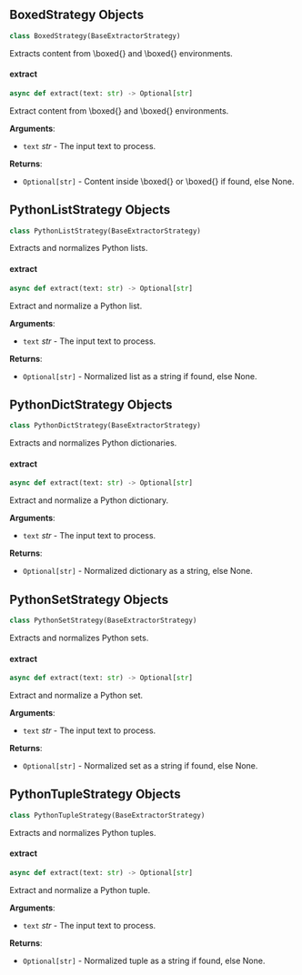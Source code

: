 <a id="camel.extractors.python_strategies"></a>

<a id="camel.extractors.python_strategies.BoxedStrategy"></a>

## BoxedStrategy Objects

```python
class BoxedStrategy(BaseExtractorStrategy)
```

Extracts content from \\boxed{} and \boxed{} environments.

<a id="camel.extractors.python_strategies.BoxedStrategy.extract"></a>

#### extract

```python
async def extract(text: str) -> Optional[str]
```

Extract content from \\boxed{} and \boxed{} environments.

**Arguments**:

- `text` _str_ - The input text to process.
  

**Returns**:

- `Optional[str]` - Content inside \\boxed{} or \boxed{} if found, else
  None.

<a id="camel.extractors.python_strategies.PythonListStrategy"></a>

## PythonListStrategy Objects

```python
class PythonListStrategy(BaseExtractorStrategy)
```

Extracts and normalizes Python lists.

<a id="camel.extractors.python_strategies.PythonListStrategy.extract"></a>

#### extract

```python
async def extract(text: str) -> Optional[str]
```

Extract and normalize a Python list.

**Arguments**:

- `text` _str_ - The input text to process.
  

**Returns**:

- `Optional[str]` - Normalized list as a string if found, else None.

<a id="camel.extractors.python_strategies.PythonDictStrategy"></a>

## PythonDictStrategy Objects

```python
class PythonDictStrategy(BaseExtractorStrategy)
```

Extracts and normalizes Python dictionaries.

<a id="camel.extractors.python_strategies.PythonDictStrategy.extract"></a>

#### extract

```python
async def extract(text: str) -> Optional[str]
```

Extract and normalize a Python dictionary.

**Arguments**:

- `text` _str_ - The input text to process.
  

**Returns**:

- `Optional[str]` - Normalized dictionary as a string, else None.

<a id="camel.extractors.python_strategies.PythonSetStrategy"></a>

## PythonSetStrategy Objects

```python
class PythonSetStrategy(BaseExtractorStrategy)
```

Extracts and normalizes Python sets.

<a id="camel.extractors.python_strategies.PythonSetStrategy.extract"></a>

#### extract

```python
async def extract(text: str) -> Optional[str]
```

Extract and normalize a Python set.

**Arguments**:

- `text` _str_ - The input text to process.
  

**Returns**:

- `Optional[str]` - Normalized set as a string if found, else None.

<a id="camel.extractors.python_strategies.PythonTupleStrategy"></a>

## PythonTupleStrategy Objects

```python
class PythonTupleStrategy(BaseExtractorStrategy)
```

Extracts and normalizes Python tuples.

<a id="camel.extractors.python_strategies.PythonTupleStrategy.extract"></a>

#### extract

```python
async def extract(text: str) -> Optional[str]
```

Extract and normalize a Python tuple.

**Arguments**:

- `text` _str_ - The input text to process.
  

**Returns**:

- `Optional[str]` - Normalized tuple as a string if found, else None.

